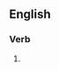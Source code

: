 ==English==

===Verb===
{{head|en|present participle}}

# {{present participle of|delegate|lang=en|nocat=1}}